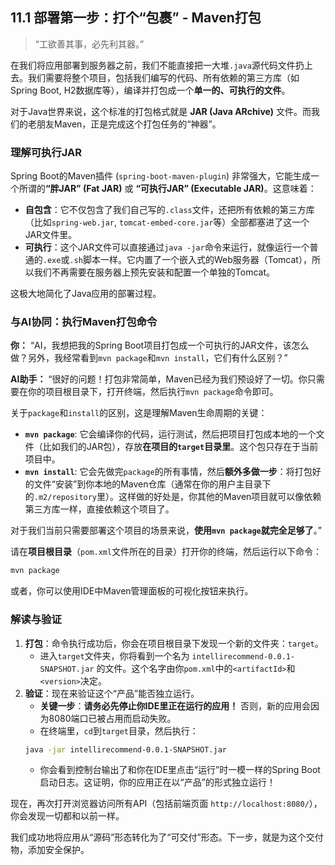 ## 11.1 部署第一步：打个“包裹” - Maven打包 {#sec-deployment-packaging}

> “工欲善其事，必先利其器。”

在我们将应用部署到服务器之前，我们不能直接把一大堆`.java`源代码文件扔上去。我们需要将整个项目，包括我们编写的代码、所有依赖的第三方库（如Spring Boot, H2数据库等），编译并打包成一个**单一的、可执行的文件**。

对于Java世界来说，这个标准的打包格式就是 **JAR (Java ARchive)** 文件。而我们的老朋友Maven，正是完成这个打包任务的“神器”。

### 理解可执行JAR

Spring Boot的Maven插件 (`spring-boot-maven-plugin`) 非常强大，它能生成一个所谓的**“胖JAR” (Fat JAR)** 或 **“可执行JAR” (Executable JAR)**。这意味着：

*   **自包含**：它不仅包含了我们自己写的`.class`文件，还把所有依赖的第三方库（比如`spring-web.jar`, `tomcat-embed-core.jar`等）全部都塞进了这一个JAR文件里。
*   **可执行**：这个JAR文件可以直接通过`java -jar`命令来运行，就像运行一个普通的`.exe`或`.sh`脚本一样。它内置了一个嵌入式的Web服务器（Tomcat），所以我们不再需要在服务器上预先安装和配置一个单独的Tomcat。

这极大地简化了Java应用的部署过程。

### 与AI协同：执行Maven打包命令

::: {.callout-note title="与AI的对话"}

**你：**
“AI，我想把我的Spring Boot项目打包成一个可执行的JAR文件，该怎么做？另外，我经常看到`mvn package`和`mvn install`，它们有什么区别？”

**AI助手：**
“很好的问题！打包非常简单，Maven已经为我们预设好了一切。你只需要在你的项目根目录下，打开终端，然后执行`mvn package`命令即可。

关于`package`和`install`的区别，这是理解Maven生命周期的关键：

*   **`mvn package`**: 它会编译你的代码，运行测试，然后把项目打包成本地的一个文件（比如我们的JAR包），存放**在项目的`target`目录里**。这个包只存在于当前项目中。
*   **`mvn install`**: 它会先做完`package`的所有事情，然后**额外多做一步**：将打包好的文件“安装”到你本地的Maven仓库（通常在你的用户主目录下的`.m2/repository`里）。这样做的好处是，你其他的Maven项目就可以像依赖第三方库一样，直接依赖这个项目了。

对于我们当前只需要部署这个项目的场景来说，**使用`mvn package`就完全足够了**。”
:::

请在**项目根目录**（`pom.xml`文件所在的目录）打开你的终端，然后运行以下命令：

```bash
mvn package
```
或者，你可以使用IDE中Maven管理面板的可视化按钮来执行。

### 解读与验证

1.  **打包**：命令执行成功后，你会在项目根目录下发现一个新的文件夹：`target`。
    *   进入`target`文件夹，你将看到一个名为 `intellirecommend-0.0.1-SNAPSHOT.jar` 的文件。这个名字由你`pom.xml`中的`<artifactId>`和`<version>`决定。

2.  **验证**：现在来验证这个“产品”能否独立运行。
    *   **关键一步**：**请务必先停止你IDE里正在运行的应用！** 否则，新的应用会因为8080端口已被占用而启动失败。
    *   在终端里，`cd`到`target`目录，然后执行：

    ```bash
    java -jar intellirecommend-0.0.1-SNAPSHOT.jar
    ```

    *   你会看到控制台输出了和你在IDE里点击“运行”时一模一样的Spring Boot启动日志。这证明，你的应用正在以“产品”的形式独立运行！

现在，再次打开浏览器访问所有API（包括前端页面 `http://localhost:8080/`），你会发现一切都和以前一样。

我们成功地将应用从“源码”形态转化为了“可交付”形态。下一步，就是为这个交付物，添加安全保护。 
